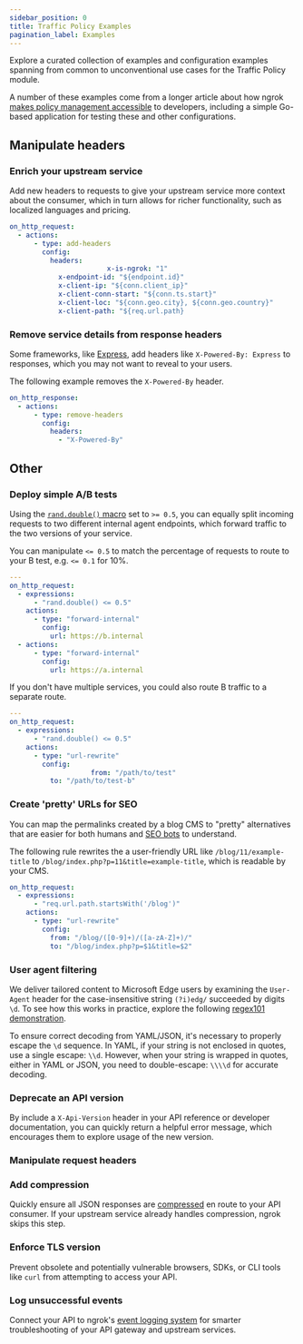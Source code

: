 ```yaml
---
sidebar_position: 0
title: Traffic Policy Examples
pagination_label: Examples
---
```



Explore a curated collection of examples and configuration examples spanning from common to unconventional use cases for the Traffic Policy module.

A number of these examples come from a longer article about how ngrok [makes policy management accessible](https://ngrok.com/blog-post/api-gateway-policy-management-examples) to developers, including a simple Go-based application for testing these and other configurations.

## Manipulate headers

### Enrich your upstream service

Add new headers to requests to give your upstream service more context about the
consumer, which in turn allows for richer functionality, such as localized
languages and pricing.

```yaml mode=traffic-policy
on_http_request:
  - actions:
      - type: add-headers
        config:
          headers:
						x-is-ngrok: "1"
            x-endpoint-id: "${endpoint.id}"
            x-client-ip: "${conn.client_ip}"
            x-client-conn-start: "${conn.ts.start}"
            x-client-loc: "${conn.geo.city}, ${conn.geo.country}"
            x-client-path: "${req.url.path}
```

### Remove service details from response headers

Some frameworks, like [Express](https://expressjs.com/), add headers like
`X-Powered-By: Express` to responses, which you may not want to reveal to your
users.

The following example removes the `X-Powered-By` header.

```yaml mode=traffic-policy
on_http_response:
  - actions:
      - type: remove-headers
        config:
          headers:
            - "X-Powered-By"
```

## Other

### Deploy simple A/B tests

Using the [`rand.double()`
macro](/docs/traffic-policy/macros/utility#randdouble--double) set to `>=
0.5`, you can equally split incoming requests to two different internal agent
endpoints, which forward traffic to the two versions of your service.

You can manipulate `<= 0.5` to match the percentage of requests to route to your
B test, e.g. `<= 0.1` for 10%.

```yaml mode=traffic-policy
---
on_http_request:
  - expressions:
      - "rand.double() <= 0.5"
    actions:
      - type: "forward-internal"
        config:
          url: https://b.internal
  - actions:
      - type: "forward-internal"
        config:
          url: https://a.internal
```

If you don't have multiple services, you could also route B traffic to a
separate route.

```yaml mode=traffic-policy
---
on_http_request:
  - expressions:
      - "rand.double() <= 0.5"
    actions:
      - type: "url-rewrite"
        config:
					from: "/path/to/test"
          to: "/path/to/test-b"
```

### Create 'pretty' URLs for SEO

You can map the permalinks created by a blog CMS to "pretty" alternatives that
are easier for both humans and [SEO
bots](https://developers.google.com/search/docs/crawling-indexing/googlebot) to
understand.

The following rule rewrites the a user-friendly URL like
`/blog/11/example-title` to `/blog/index.php?p=11&title=example-title`, which is
readable by your CMS.

```yaml mode=traffic-policy
on_http_request:
  - expressions:
      - "req.url.path.startsWith('/blog')"
    actions:
      - type: "url-rewrite"
        config:
          from: "/blog/([0-9]+)/([a-zA-Z]+)/"
          to: "/blog/index.php?p=$1&title=$2"
```

### User agent filtering

We deliver tailored content to Microsoft Edge users by examining the
`User-Agent` header for the case-insensitive string `(?i)edg/` succeeded by
digits `\d`. To see how this works in practice, explore the following
[regex101 demonstration](https://regex101.com/r/3NPVub/1).

To ensure correct decoding from YAML/JSON, it's necessary to properly escape the
`\d` sequence. In YAML, if your string is not enclosed in quotes, use a single
escape: `\\d`. However, when your string is wrapped in quotes, either in YAML or
JSON, you need to double-escape: `\\\\d` for accurate decoding.

<UserAgentFilter />

### Deprecate an API version

By include a `X-Api-Version` header in your API reference or developer documentation, you can quickly return a helpful error message, which encourages them to explore usage of the new version.

<DeprecateVersion />

### Manipulate request headers

### Add compression

Quickly ensure all JSON responses are [compressed](/docs/http/traffic-policy/actions/compress-response.mdx) en route to your API consumer. If your upstream service already handles compression, ngrok skips this step.

<AddCompression />

### Enforce TLS version

Prevent obsolete and potentially vulnerable browsers, SDKs, or CLI tools like `curl` from attempting to access your API.

<EnforceTLS />

### Log unsuccessful events

Connect your API to ngrok's [event logging system](/docs/obs/index.mdx) for smarter troubleshooting of your API gateway and upstream services.

<LogUnsuccessful />
